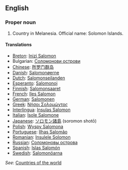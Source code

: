 ==English==

===Proper noun===

# Country in Melanesia. Official name: Solomon Islands.

====Translations====
*[[Breton]]: [[Inizi Salomon]]
*Bulgarian: [[Соломонови острови]]
*[[Chinese]]: [[所罗门群岛]]
*[[Danish]]: [[Salomonøerne]]
*[[Dutch]]: [[Salomonseilanden]]
*[[Esperanto]]: [[Salomonoj]]
*[[Finnish]]: [[Salomonsaaret]]
*[[French]]: [[Iles Salomon]]
*[[German]]: [[Salomonen]]
*[[Greek]]: [[Νήσοι Σολομώντος]]
*[[Interlingua]]: [[Insulas Salomon]]
*[[Italian]]: [[Isole Salomone]]
*[[Japanese]]: [[ソロモン諸島]] (soromon shotō)
*[[Polish]]: [[Wyspy Salomona]]
*[[Portuguese]]: [[Ilhas Salomão]]
*[[Romanian]]: [[Insulele Solomon]]
*[[Russian]]: [[Соломоновы острова]]
*[[Spanish]]: [[Islas Salomón]]
*[[Swedish]]: [[Salomonöarna]]

''See'': [[Countries of the world]]